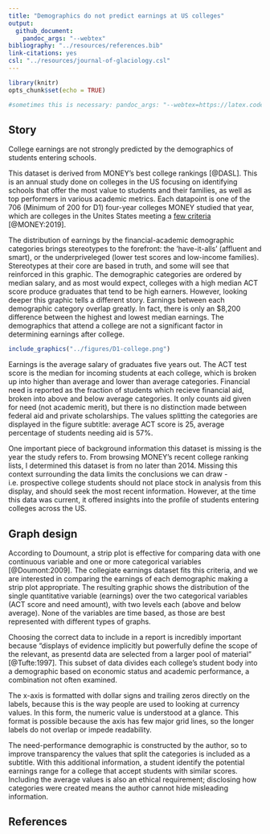 ```yaml
---
title: "Demographics do not predict earnings at US colleges"
output: 
  github_document: 
    pandoc_args: "--webtex"
bibliography: "../resources/references.bib"
link-citations: yes
csl: "../resources/journal-of-glaciology.csl"
---
```


```r
library(knitr)
opts_chunk$set(echo = TRUE)

#sometimes this is necessary: pandoc_args: "--webtex=https://latex.codecogs.com/png.latex?"
```

## Story

College earnings are not strongly predicted by the demographics of students entering schools.

This dataset is derived from MONEY's best college rankings [@DASL]. This is an annual study done on colleges in the US focusing on identifying schools that offer the most value to students and their families, as well as top performers in various academic metrics. Each datapoint is one of the 706 (Minimum of 200 for D1) four-year colleges MONEY studied that year, which are colleges in the Unites States meeting a [few criteria](https://money.com/how-money-ranks-best-colleges-2019/) [@MONEY:2019]. 

The distribution of earnings by the financial-academic demographic categories brings stereotypes to the forefront: the 'have-it-alls' (affluent and smart), or the underpriveleged (lower test scores and low-income families). Stereotypes at their core are based in truth, and some will see that reinforced in this graphic. The demographic categories are ordered by median salary, and as most would expect, colleges with a high median ACT score produce graduates that tend to be high earners. However, looking deeper this graphic tells a different story. Earnings between each demographic category overlap greatly. In fact, there is only an $8,200 difference between the highest and lowest median earnings. The demographics that attend a college are not a significant factor in determining earnings after college.


```r
include_graphics("../figures/D1-college.png")    
```

Earnings is the average salary of graduates five years out. The ACT test score is the median for incoming students at each college, which is broken up into higher than average and lower than average categories. Financial need is reported as the fraction of students which recieve financial aid, broken into above and below average categories. It only counts aid given for need (not academic merit), but there is no distinction made between federal aid and private scholarships. The values splitting the categories are displayed in the figure subtitle: average ACT score is 25, average percentage of students needing aid is 57%.

One important piece of background information this dataset is missing is the year the study refers to. From browsing MONEY's recent college ranking lists, I determined this dataset is from no later than 2014. Missing this context surrounding the data limits the conclusions we can draw - i.e. prospective college students should not place stock in analysis from this display, and should seek the most recent information. However, at the time this data was current, it offered insights into the profile of students entering colleges across the US.

## Graph design

According to Doumount, a strip plot is effective for comparing data with one continuous variable and one or more categorical variables [@Doumont:2009]. The collegiate earnings dataset fits this criteria, and we are interested in comparing the earnings of each demographic making a strip plot appropriate. The resulting graphic shows the distribution of the single quantitative variable (earnings) over the two categorical variables (ACT score and need amount), with two levels each (above and below average). None of the variables are time based, as those are best represented with different types of graphs.

Choosing the correct data to include in a report is incredibly important because "displays of evidence implicitly but powerfully define the scope of the relevant, as presentd data are selected from a larger pool of material" [@Tufte:1997]. This subset of data divides each college's student body into a demographic based on economic status and academic performance, a combination not often examined.

The x-axis is formatted with dollar signs and trailing zeros directly on the labels, because this is the way people are used to looking at currency values. In this form, the numeric value is understood at a glance. This format is possible because the axis has few major grid lines, so the longer labels do not overlap or impede readability.

The need-performance demographic is constructed by the author, so to improve transparency the values that split the categories is included as a subtitle. With this additional information, a student identify the potential earnings range for a college that accept students with similar scores. Including the average values is also an ethical requirement; disclosing how categories were created means the author cannot hide misleading information.


## References
